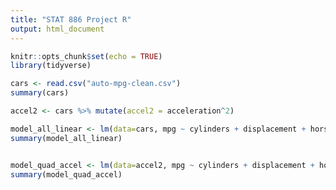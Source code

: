 ```yaml
---
title: "STAT 886 Project R"
output: html_document
---
```


```r
knitr::opts_chunk$set(echo = TRUE)
library(tidyverse)
```

```r
cars <- read.csv("auto-mpg-clean.csv")
summary(cars)

accel2 <- cars %>% mutate(accel2 = acceleration^2)
```

```r
model_all_linear <- lm(data=cars, mpg ~ cylinders + displacement + horsepower + weight + acceleration + origin)
summary(model_all_linear)


model_quad_accel <- lm(data=accel2, mpg ~ cylinders + displacement + horsepower + weight  + accel2 + origin)
summary(model_quad_accel)
```